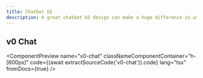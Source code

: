 ```yaml
---
title: Chatbot UI
description: A great chatbot UI design can make a huge difference in user engagement and satisfaction. Here are some of the best chatbot UI designs to inspire you.
---
```



## v0 Chat

<ComponentPreview
  name="v0-chat"
  classNameComponentContainer="h-[600px]"
  code={(await extractSourceCode('v0-chat')).code}
  lang="tsx"
  fromDocs={true}
/>